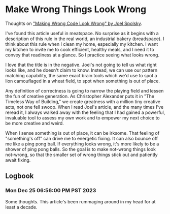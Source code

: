 # Make Wrong Things Look Wrong 

Thoughts on ["Making Wrong Code Look Wrong" by Joel Spolsky](https://www.joelonsoftware.com/2005/05/11/making-wrong-code-look-wrong/).

I've found this article useful in meatspace. No surprise as it begins with a description of this rule in the real world, an industrial bakery (breadspace). I think about this rule when I clean my home, especially my kitchen. I want my kitchen to invite me to cook efficient, healthy meals, and I need it to convey that readiness at a glance. So I practice seeing what looks wrong. 

I love that the title is in the negative. Joel's not going to tell us what right looks like, and he doesn't claim to know. Instead, we can use our pattern matching capability, the same exact brain tools which we'd use to spot a lion camouflaged in a wheat field, to spot when something is out of place.

Any definition of correctness is going to narrow the playing field and lessen the fun of creative generation. As Christopher Alexander puts it in "The Timeless Way of Building," we create greatness with a million tiny creative acts, not one fell swoop. When I read Joel's article, and the many times I've reread it, I always walked away with the feeling that I had gained a powerful, invaluable tool to assess my own work and to empower my next choice to be more creative and weird.

When I sense something is out of place, it can be irksome. That feeling of "something's off" can drive me to energetic fixing. It can also bounce off me like a ping pong ball. If everything looks wrong, it's more likely to be a shower of ping pong balls. So the goal is to make not-wrong things look not-wrong, so that the smaller set of wrong things stick out and patiently await fixing.

## Logbook

### Mon Dec 25 06:56:00 PM PST 2023

Some thoughts. This article's been rummaging around in my head for at least a decade.
